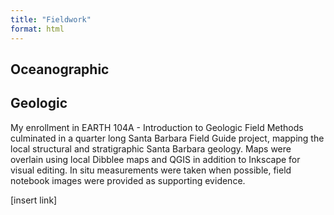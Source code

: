 ```yaml
---
title: "Fieldwork"
format: html
---
```


## Oceanographic

## Geologic
My enrollment in EARTH 104A - Introduction to Geologic Field Methods culminated in a quarter long Santa Barbara Field Guide project, mapping the local structural and stratigraphic Santa Barbara geology. Maps were overlain using local Dibblee maps and QGIS in addition to Inkscape for visual editing. In situ measurements were taken when possible, field notebook images were provided as supporting evidence. 

[insert link]